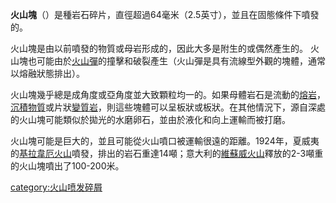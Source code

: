 {{Unreferenced|time=2020-08-22T06:28:49+00:00}}
'''火山塊'''（{{lang-en|volanic block}}）是種岩石碎片，直徑超過64毫米（2.5英寸），並且在固態條件下噴發的。

火山塊是由以前噴發的物質或母岩形成的，因此大多是附生的或偶然產生的。 火山塊也可能由於[[火山弹|火山彈]]的撞擊和破裂產生（火山彈是具有流線型外觀的塊體，通常以熔融狀態排出）。

火山塊幾乎總是成角度或亞角度並大致顆粒均一的。如果母體岩石是流動的[[熔岩|熔岩]]，[[沉積物|沉積物質]]或片狀[[变质岩|變質岩]]，則這些塊體可以呈板狀或板狀。在其他情況下，源自深處的火山塊可能類似於拋光的水磨卵石，並由於液化和向上運輸而被打磨。

火山塊可能是巨大的，並且可能從火山噴口被運輸很遠的距離。1924年，夏威夷的[[基拉韋厄火山|基拉韋厄火山]]噴發，排出的岩石重達14噸；意大利的[[維蘇威火山|維蘇威火山]]釋放的2-3噸重的火山塊噴出了100-200米。

[[category:火山喷发碎屑|category:火山喷发碎屑]]